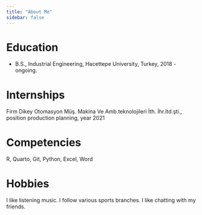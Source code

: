 ```yaml
---
title: "About Me"
sidebar: false 
---
```


# Education

-   B.S., Industrial Engineering, Hacettepe University, Turkey, 2018 - ongoing.


# Internships

  Firm Dikey Otomasyon Müş. Makina Ve Amb.teknolojileri İth. İhr.ltd.şti., position production planning, year 2021



# Competencies

R, Quarto, Git, Python, Excel, Word

# Hobbies
I like listening music. I follow various sports branches. I like chatting with my friends.

